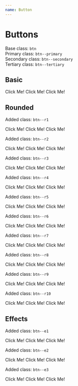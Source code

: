 ```yaml
---
name: Button
---
```



# Buttons

Base class: `btn`  
Primary class: `btn--primary`  
Secondary class: `btn--secondary`  
Tertiary class: `btn--tertiary`

## Basic

<DocumentationWrapper>
  <a class="btn btn--primary u-mr-md">Click Me!</a>
  <a class="btn btn--secondary u-mr-md">Click Me!</a>
  <a class="btn btn--tertiary">Click Me!</a>
</DocumentationWrapper>

## Rounded

Added class: `btn--r1`

<DocumentationWrapper>
  <a class="btn btn--primary btn--r1 u-mr-md">Click Me!</a>
  <a class="btn btn--secondary btn--r1 u-mr-md">Click Me!</a>
  <a class="btn btn--tertiary btn--r1">Click Me!</a>
</DocumentationWrapper>

Added class: `btn--r2`

<DocumentationWrapper>
  <a class="btn btn--primary btn--r2 u-mr-md">Click Me!</a>
  <a class="btn btn--secondary btn--r2 u-mr-md">Click Me!</a>
  <a class="btn btn--tertiary btn--r2">Click Me!</a>
</DocumentationWrapper>

Added class: `btn--r3`

<DocumentationWrapper>
  <a class="btn btn--primary btn--r3 u-mr-md">Click Me!</a>
  <a class="btn btn--secondary btn--r3 u-mr-md">Click Me!</a>
  <a class="btn btn--tertiary btn--r3">Click Me!</a>
</DocumentationWrapper>

Added class: `btn--r4`

<DocumentationWrapper>
  <a class="btn btn--primary btn--r4 u-mr-md">Click Me!</a>
  <a class="btn btn--secondary btn--r4 u-mr-md">Click Me!</a>
  <a class="btn btn--tertiary btn--r4">Click Me!</a>
</DocumentationWrapper>

Added class: `btn--r5`

<DocumentationWrapper>
  <a class="btn btn--primary btn--r5 u-mr-md">Click Me!</a>
  <a class="btn btn--secondary btn--r5 u-mr-md">Click Me!</a>
  <a class="btn btn--tertiary btn--r5">Click Me!</a>
</DocumentationWrapper>

Added class: `btn--r6`

<DocumentationWrapper>
  <a class="btn btn--primary btn--r6 u-mr-md">Click Me!</a>
  <a class="btn btn--secondary btn--r6 u-mr-md">Click Me!</a>
  <a class="btn btn--tertiary btn--r6">Click Me!</a>
</DocumentationWrapper>

Added class: `btn--r7`

<DocumentationWrapper>
  <a class="btn btn--primary btn--r7 u-mr-md">Click Me!</a>
  <a class="btn btn--secondary btn--r7 u-mr-md">Click Me!</a>
  <a class="btn btn--tertiary btn--r7">Click Me!</a>
</DocumentationWrapper>

Added class: `btn--r8`

<DocumentationWrapper>
  <a class="btn btn--primary btn--r8 u-mr-md">Click Me!</a>
  <a class="btn btn--secondary btn--r8 u-mr-md">Click Me!</a>
  <a class="btn btn--tertiary btn--r8">Click Me!</a>
</DocumentationWrapper>

Added class: `btn--r9`

<DocumentationWrapper>
  <a class="btn btn--primary btn--r9 u-mr-md">Click Me!</a>
  <a class="btn btn--secondary btn--r9 u-mr-md">Click Me!</a>
  <a class="btn btn--tertiary btn--r9">Click Me!</a>
</DocumentationWrapper>

Added class: `btn--r10`

<DocumentationWrapper>
  <a class="btn btn--primary btn--r10 u-mr-md">Click Me!</a>
  <a class="btn btn--secondary btn--r10 u-mr-md">Click Me!</a>
  <a class="btn btn--tertiary btn--r10">Click Me!</a>
</DocumentationWrapper>

## Effects

Added class: `btn--e1`

<DocumentationWrapper>
  <a class="btn btn--primary btn--r1 btn--e1 u-mr-md">Click Me!</a>
  <a class="btn btn--secondary btn--r1 btn--e1 u-mr-md">Click Me!</a>
  <a class="btn btn--tertiary btn--r1 btn--e1">Click Me!</a>
</DocumentationWrapper>

Added class: `btn--e2`

<DocumentationWrapper>
  <a class="btn btn--primary btn--r1 btn--e2 u-mr-md">Click Me!</a>
  <a class="btn btn--secondary btn--r1 btn--e2 u-mr-md">Click Me!</a>
  <a class="btn btn--tertiary btn--r1 btn--e2">Click Me!</a>
</DocumentationWrapper>

Added class: `btn--e3`

<DocumentationWrapper>
  <a className="btn btn--primary btn--r1 btn--e3 u-mr-md">Click Me!</a>
  <a className="btn btn--secondary btn--r1 btn--e3 u-mr-md">Click Me!</a>
  <a className="btn btn--tertiary btn--r1 btn--e3">Click Me!</a>
</DocumentationWrapper>
